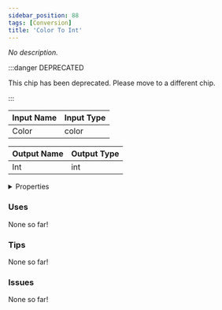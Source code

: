 ```yaml
---
sidebar_position: 88
tags: [Conversion]
title: 'Color To Int'
---
```


*No description.*

:::danger DEPRECATED

This chip has been deprecated. Please move to a different chip.

:::


<EsbSvg />

| Input Name | Input Type |
|-----------|-----------|
| Color | color |

| Output Name | Output Type |
|-----------|-----------|
| Int | int |


<details>
  <summary>Properties</summary>
  <div>
    <div>
    <table>
      <thead>
        <tr>
          <th>Is beta required?</th>
          <th>❌</th>
        </tr>
        <tr>
          <th>Is this chip a trolling risk?</th>
          <th>❌</th>
        </tr>
        <tr>
          <th>Is this chip a role assignment risk?</th>
          <th>❌</th>
        </tr>
        <tr>
          <th>Chip UUID</th>
          <th>8e412141-635d-435c-a900-f40d8a261906</th>
        </tr>
      </thead>
    </table>
    </div>
  </div>
</details>

### Uses

None so far!

### Tips

None so far!

### Issues

None so far!